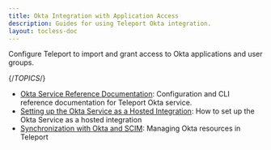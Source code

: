 ```yaml
---
title: Okta Integration with Application Access
description: Guides for using Teleport Okta integration.
layout: tocless-doc
---
```


Configure Teleport to import and grant access to Okta applications and user groups.

{/*TOPICS*/}

- [Okta Service Reference Documentation](okta/reference.mdx): Configuration and CLI reference documentation for Teleport Okta service.
- [Setting up the Okta Service as a Hosted Integration](okta/hosted-guide.mdx): How to set up the Okta Service as a hosted integration
- [Synchronization with Okta and SCIM](okta/sync-scim.mdx): Managing Okta resources in Teleport
